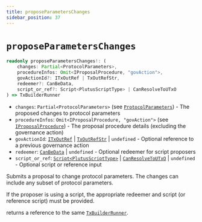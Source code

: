 ```yaml
---
title: proposeParametersChanges
sidebar_position: 37
---
```


# `proposeParametersChanges`

```ts
readonly proposeParametersChanges!: (
    changes: Partial<ProtocolParameters>,
    procedureInfos: Omit<IProposalProcedure, "govAction">,
    govActionId?: ITxOutRef | TxOutRefStr,
    redeemer?: CanBeData,
    script_or_ref?: Script<PlutusScriptType> | CanResolveToUTxO
) => TxBuilderRunner
```

- `changes`: `Partial<ProtocolParameters>` (see [`ProtocolParameters`](../cardano-ledger-ts/interfaces/ProtocolParameters)) - The proposed changes to protocol parameters
- `procedureInfos`: `Omit<IProposalProcedure, "govAction">` (see [`IProposalProcedure`](../cardano-ledger-ts/interfaces/IProposalProcedure)) - The proposal procedure details (excluding the governance action)
- `govActionId`: [`ITxOutRef`](../cardano-ledger-ts/interfaces/ITxOutRef) | [`TxOutRefStr`](../cardano-ledger-ts/type-aliases/TxOutRefStr) | `undefined` - Optional reference to a previous governance action
- `redeemer`: [`CanBeData`](../miscellaneous/CanBeData) | `undefined` - Optional redeemer for script proposers
- `script_or_ref`: [`Script<PlutusScriptType>`](../cardano-ledger-ts/classes/Script) | [`CanResolveToUTxO`](../miscellaneous/CanResolveToUTxO) | `undefined` - Optional script or reference input

Submits a proposal to change protocol parameters. The changes can include any subset of protocol parameters.

If the proposer is using a script, the appropriate redeemer and script (or reference script) must be provided.

returns a reference to the same [`TxBuilderRunner`](./TxBuilderRunner). 